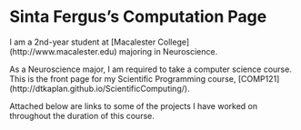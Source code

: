# Sinta Fergus's Computation Page

I am a 2nd-year student at [Macalester College] (http://www.macalester.edu) majoring in Neuroscience.

As a Neuroscience major, I am required to take a computer science course.  This is the front page for my Scientific Programming course, [COMP121] (http://dtkaplan.github.io/ScientificComputing/).

Attached below are links to some of the projects I have worked on throughout the duration of this course.



